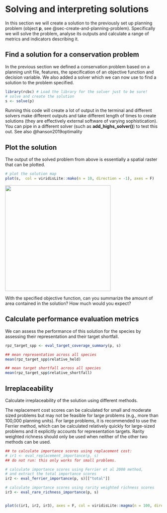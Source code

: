 # Solving and interpreting solutions {#sec-solving-and-interpreting-solutions}

In this section we will create a solution to the previously set up planning problem (object **p**, see @sec-create-and-planning-problem). Specifically we will solve the problem, analyse its outputs and calculate a range of metrics and indicators describing it.

## Find a solution for a conservation problem

In the previous section we defined a conservation problem based on a planning unit file, features, the specification of an objective function and decision variable. We also added a solver which we can now use to find a solution to the problem specified.

```r
library(rcbc) # Load the library for the solver just to be sure!
# solve and create the solution 
s <- solve(p) 
```

Running this code will create a lot of output in the terminal and different solvers make different outputs and take different length of times to create solutions (they are effectively external software of varying sophistication). You can pipe in a different solver (such as **add_highs_solver()**) to test this out. See also @hanson2019optimality

## Plot the solution

The output of the solved problem from above is essentially a spatial raster that can be plotted.

```r

# plot the solution map
plot(s,  col = viridisLite::mako(n = 10, direction = -1), axes = F)

```

![](/figures/solution_0.PNG){width="339"}

::: {#task}
With the specified objective function, can you summarize the amount of area contained in the solution? How much would you expect?
:::

## Calculate performance evaluation metrics

We can assess the performance of this solution for the species by assessing their representation and their target shortfall.

```r

rpz_target_spp <- eval_target_coverage_summary(p, s)

## mean representation across all species 
mean(rpz_target_spp$relative_held)

## mean target shortfall across all species 
mean(rpz_target_spp$relative_shortfall)
```

## Irreplaceability

Calculate irreplaceability of the solution using different methods.

The replacement cost scores can be calculated for small and moderate sized problems but may not be feasible for large problems (e.g., more than 100,000 planning units). For large problems, it is recommended to use the Ferrier method, which can be calculated relatively quickly for large-sized problems and it explicitly accounts for representation targets. Rarity weighted richness should only be used when neither of the other two methods can be used.

```r

## to calculate importance scores using replacement cost: 
# ir1 <- eval_replacement_importance(p, s)
## do not run: this only works for small problems. 

# calculate importance scores using Ferrier et al 2000 method,
# and extract the total importance scores
ir2 <- eval_ferrier_importance(p, s)[["total"]]

# calculate importance scores using rarity weighted richness scores
ir3 <- eval_rare_richness_importance(p, s)


plot(c(ir1, ir2, ir3), axes = F, col = viridisLite::magma(n = 100, direction =-1))
```
